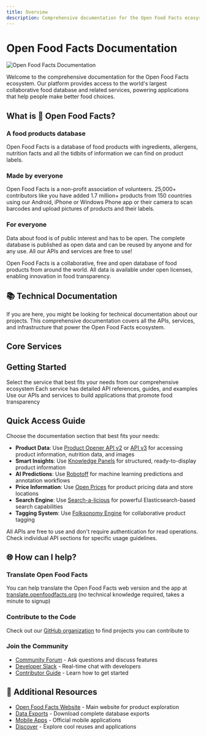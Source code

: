 ```yaml
---
title: Overview
description: Comprehensive documentation for the Open Food Facts ecosystem - APIs, services, and infrastructure
---
```



# Open Food Facts Documentation

![Open Food Facts Documentation](./assets/image.png)

Welcome to the comprehensive documentation for the Open Food Facts ecosystem. Our platform provides access to the world's largest collaborative food database and related services, powering applications that help people make better food choices.

## What is 🍊 Open Food Facts?

### A food products database

Open Food Facts is a database of food products with ingredients, allergens, nutrition facts and all the tidbits of information we can find on product labels.

### Made by everyone

Open Food Facts is a non-profit association of volunteers. 25,000+ contributors like you have added 1.7 million+ products from 150 countries using our Android, iPhone or Windows Phone app or their camera to scan barcodes and upload pictures of products and their labels.

### For everyone

Data about food is of public interest and has to be open. The complete database is published as open data and can be reused by anyone and for any use. All our APIs and services are free to use!

<Callout type="info">
  Open Food Facts is a collaborative, free and open database of food products
  from around the world. All data is available under open licenses, enabling
  innovation in food transparency.
</Callout>

## 📚 Technical Documentation

If you are here, you might be looking for technical documentation about our projects. This comprehensive documentation covers all the APIs, services, and infrastructure that power the Open Food Facts ecosystem.

## Core Services

<Cards>
  <Card
    title="Product Opener"
    description="Core backend system powering Open Food Facts with API endpoints, database, and web interface"
    href="/docs/Product-Opener"
  />
  <Card
    title="Robotoff"
    description="AI-powered service for automated product data extraction using computer vision and ML"
    href="/docs/Robotoff"
  />
  <Card
    title="Knowledge Panels"
    description="FastAPI service providing structured, ready-to-display knowledge panels for products"
    href="/docs/Knowledge-Panel"
  />
  <Card
    title="Open Prices"
    description="Global price database with location-based pricing information and analytics"
    href="/docs/Open-price"
  />
  <Card
    title="Folksonomy Engine"
    description="Collaborative tagging system for adding custom properties to products"
    href="/docs/folksonomy"
  />
  <Card
    title="Search-a-licious"
    description="Ready-to-use search component built on Elasticsearch for data exploration"
    href="/docs/Search-a-licious"
  />
  <Card
    title="Infrastructure"
    description="Server architecture, hosting, and technical infrastructure documentation"
    href="/docs/Infra"
  />
</Cards>

## Getting Started

<Steps>
  <Step title="Choose Your Service">
    Select the service that best fits your needs from our comprehensive
    ecosystem
  </Step>
  <Step title="Explore the Documentation">
    Each service has detailed API references, guides, and examples
  </Step>
  <Step title="Start Building">
    Use our APIs and services to build applications that promote food
    transparency
  </Step>
</Steps>

## Quick Access Guide

Choose the documentation section that best fits your needs:

- **Product Data**: Use [Product Opener API v2](</docs/Product-Opener/(api)/v2>) or [API v3](</docs/Product-Opener/(api)/v3>) for accessing product information, nutrition data, and images
- **Smart Insights**: Use [Knowledge Panels](/docs/Knowledge-Panel) for structured, ready-to-display product information
- **AI Predictions**: Use [Robotoff](/docs/Robotoff) for machine learning predictions and annotation workflows
- **Price Information**: Use [Open Prices](/docs/Open-price) for product pricing data and store locations
- **Search Engine**: Use [Search-a-licious](/docs/Search-a-licious) for powerful Elasticsearch-based search capabilities
- **Tagging System**: Use [Folksonomy Engine](/docs/folksonomy) for collaborative product tagging

<Callout type="success">
  All APIs are free to use and don't require authentication for read operations.
  Check individual API sections for specific usage guidelines.
</Callout>

## 🌐 How can I help?

### Translate Open Food Facts

You can help translate the Open Food Facts web version and the app at [translate.openfoodfacts.org](https://translate.openfoodfacts.org/) (no technical knowledge required, takes a minute to signup)

### Contribute to the Code

Check out our [GitHub organization](https://github.com/openfoodfacts) to find projects you can contribute to

### Join the Community

- [Community Forum](https://forum.openfoodfacts.org) - Ask questions and discuss features
- [Developer Slack](https://slack.openfoodfacts.org) - Real-time chat with developers
- [Contributor Guide](https://wiki.openfoodfacts.org/Contributor) - Learn how to get started

## 📖 Additional Resources

- [Open Food Facts Website](https://openfoodfacts.org) - Main website for product exploration
- [Data Exports](https://world.openfoodfacts.org/data) - Download complete database exports
- [Mobile Apps](https://world.openfoodfacts.org/discover) - Official mobile applications
- [Discover](https://world.openfoodfacts.org/discover) - Explore cool reuses and applications
